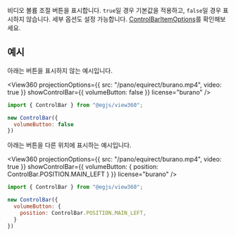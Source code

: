 
<OptionDescriptor type="boolean | ControlBarItemOptions" defaultVal="true" added="4.0.0" />

비디오 볼륨 조절 버튼을 표시합니다.
`true`일 경우 기본값을 적용하고, `false`일 경우 표시하지 않습니다.
세부 옵션도 설정 가능합니다. [ControlBarItemOptions](/docs/api/Plugin/Interface/ControlBarItemOptions)를 확인해보세요.

## 예시
아래는 버튼을 표시하지 않는 예시입니다.

<View360
  projectionOptions={{
    src: "/pano/equirect/burano.mp4",
    video: true
  }}
  showControlBar={{ volumeButton: false }}
  license="burano" />

```js
import { ControlBar } from "@egjs/view360";

new ControlBar({
  volumeButton: false
})
```

아래는 버튼을 다른 위치에 표시하는 예시입니다.

<View360
  projectionOptions={{
    src: "/pano/equirect/burano.mp4",
    video: true
  }}
  showControlBar={{ volumeButton: {
    position: ControlBar.POSITION.MAIN_LEFT
  } }}
  license="burano" />

```js
import { ControlBar } from "@egjs/view360";

new ControlBar({
  volumeButton: {
    position: ControlBar.POSITION.MAIN_LEFT,
  }
})
```
